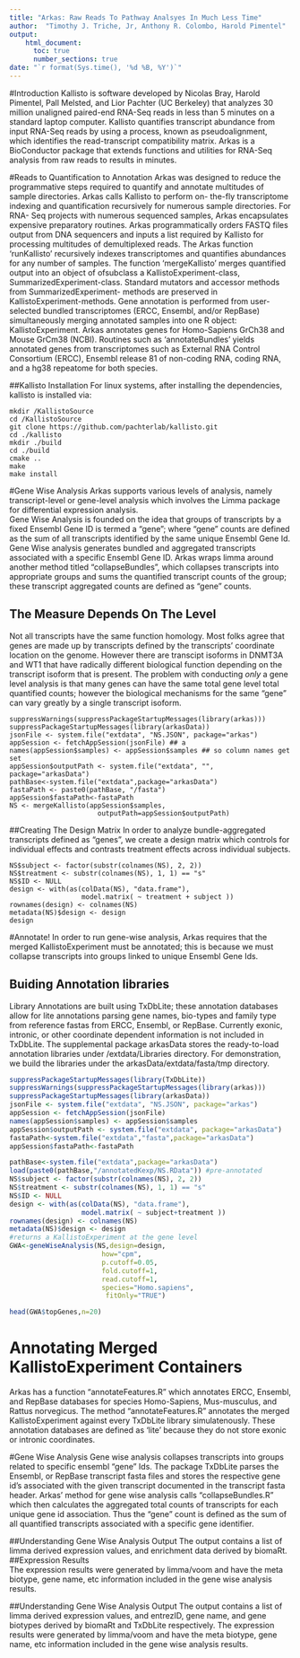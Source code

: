 ```yaml
---
title: "Arkas: Raw Reads To Pathway Analsyes In Much Less Time"
author:  "Timothy J. Triche, Jr, Anthony R. Colombo, Harold Pimentel"
output: 
    html_document:
      toc: true
      number_sections: true
date: "`r format(Sys.time(), '%d %B, %Y')`"
---
```

          
#Introduction
Kallisto is software developed by Nicolas Bray, Harold Pimentel, Pall Melsted, and Lior Pachter (UC Berkeley) that analyzes 30 million unaligned paired-end RNA-Seq reads in less than 5 minutes on a standard laptop computer.   Kallisto quantifies transcript abundance from input RNA-Seq reads by using a process, known as pseudoalignment, which identifies the read-transcript compatibility matrix. Arkas is a BioConductor package that extends functions and utilities for RNA-Seq analysis from raw reads to results in minutes.

#Reads to Quantification to Annotation
Arkas was designed to reduce the programmative steps required to quantify and annotate multitudes of sample directories. Arkas calls Kallisto to perform on- the-fly transcriptome indexing and quantification recursively for numerous sample directories. For RNA- Seq projects with numerous sequenced samples, Arkas encapsulates expensive preparatory routines. Arkas programmatically orders FASTQ files output from DNA sequencers and inputs a list required by
Kallisto for processing multitudes of demultiplexed reads. The Arkas function 'runKallisto' recursively indexes transcriptomes and quantifies abundances for any number of samples. The function 'mergeKallisto' merges quantified output into an object of ofsubclass a KallistoExperiment-class, SummarizedExperiment-class. Standard mutators and accessor methods from SummarizedExperiment- methods are preserved in KallistoExperiment-methods. Gene annotation is performed from user-selected bundled transcriptomes (ERCC, Ensembl, and/or
RepBase) simultaneously merging annotated samples into one R object: KallistoExperiment. Arkas annotates genes for Homo-Sapiens GrCh38 and Mouse GrCm38 (NCBI). Routines such as 'annotateBundles' yields annotated genes from transcriptomes such as External RNA Control Consortium (ERCC), Ensembl release 81 of non-coding RNA, coding RNA, and a hg38 repeatome for both species.

##Kallisto Installation
For linux systems, after installing the dependencies, kallisto is installed via:
```
mkdir /KallistoSource           
cd /KallistoSource             
git clone https://github.com/pachterlab/kallisto.git         
cd ./kallisto       
mkdir ./build        
cd ./build       
cmake ..              
make          
make install   
```     

#Gene Wise Analysis
Arkas supports various levels of analysis, namely transcript-level or gene-level analysis which involves the Limma package for differential expression analysis.   
  Gene Wise Analysis is founded on the idea that groups of transcripts by a fixed Ensembl Gene ID is termed a "gene"; where "gene" counts are defined as the sum of all transcripts identified by the same unique Ensembl Gene Id.  Gene Wise analysis generates bundled and aggregated transcripts associated with a specific Ensembl Gene ID.  Arkas wraps limma around another method titled "collapseBundles", which collapses transcripts into appropriate groups and sums the quantified transcript counts of the group; these transcript aggregated counts are defined as "gene" counts.  

## The Measure Depends On The Level
   Not all transcripts have the same function homology.  Most folks agree that genes are made up by transcripts defined by the transcripts' coordinate location on the genome.  However there are transcipt isoforms in DNMT3A and WT1 that have radically different biological function depending on the transcript isoform that is present.  The problem with conducting *only* a gene level analysis is that many genes can have the same total gene level total quantified counts; however the biological mechanisms for the same "gene" can vary greatly by a single transcript isoform.
 
```
suppressWarnings(suppressPackageStartupMessages(library(arkas)))    
suppressPackageStartupMessages(library(arkasData))       
jsonFile <- system.file("extdata", "NS.JSON", package="arkas")
appSession <- fetchAppSession(jsonFile) ## a
names(appSession$samples) <- appSession$samples ## so column names get set 
appSession$outputPath <- system.file("extdata", "", package="arkasData")
pathBase<-system.file("extdata",package="arkasData")
fastaPath <- paste0(pathBase, "/fasta")
appSession$fastaPath<-fastaPath
NS <- mergeKallisto(appSession$samples, 
                      outputPath=appSession$outputPath)
```

##Creating The Design Matrix
In order to analyze bundle-aggregated transcripts defined as "genes", we create a design matrix which controls for individual effects and contrasts treatment effects across individual subjects.  

```
NS$subject <- factor(substr(colnames(NS), 2, 2))
NS$treatment <- substr(colnames(NS), 1, 1) == "s"
NS$ID <- NULL
design <- with(as(colData(NS), "data.frame"),
                  model.matrix( ~ treatment + subject ))
rownames(design) <- colnames(NS)
metadata(NS)$design <- design
design
```
#Annotate!
In order to run gene-wise analysis, Arkas requires that the merged KallistoExperiment must be annotated; this is because we must collapse transcripts into groups linked to unique Ensembl Gene Ids.    


## Buiding Annotation libraries
  Library Annotations are built using TxDbLite; these annotation databases allow for lite annotations parsing gene names, bio-types and family type from reference fastas from ERCC, Ensembl, or RepBase.  Currently exonic, intronic, or other coordinate dependent information is not included in TxDbLite.   The supplemental package arkasData stores the ready-to-load annotation libraries under /extdata/Libraries directory.  For demonstration, we build the libraries under the arkasData/extdata/fasta/tmp directory.

```r
suppressPackageStartupMessages(library(TxDbLite))
suppressWarnings(suppressPackageStartupMessages(library(arkas)))
suppressPackageStartupMessages(library(arkasData))
jsonFile <- system.file("extdata", "NS.JSON", package="arkas")
appSession <- fetchAppSession(jsonFile)
names(appSession$samples) <- appSession$samples
appSession$outputPath <- system.file("extdata", package="arkasData")
fastaPath<-system.file("extdata","fasta",package="arkasData")
appSession$fastaPath<-fastaPath

pathBase<-system.file("extdata",package="arkasData")
load(paste0(pathBase,"/annotatedKexp/NS.RData")) #pre-annotated
NS$subject <- factor(substr(colnames(NS), 2, 2))
NS$treatment <- substr(colnames(NS), 1, 1) == "s"
NS$ID <- NULL
design <- with(as(colData(NS), "data.frame"),
                  model.matrix( ~ subject+treatment ))
rownames(design) <- colnames(NS)
metadata(NS)$design <- design
#returns a KallistoExperiment at the gene level
GWA<-geneWiseAnalysis(NS,design=design,
                       how="cpm",
                       p.cutoff=0.05,
                       fold.cutoff=1,
                       read.cutoff=1,
                       species="Homo.sapiens",
                        fitOnly="TRUE")

head(GWA$topGenes,n=20)
```


# Annotating Merged KallistoExperiment Containers
   Arkas has a function "annotateFeatures.R" which annotates ERCC, Ensembl, and RepBase databases for species Homo-Sapiens, Mus-musculus, and Rattus norvegicus.  The method "annotateFeatures.R" annotates the merged KallistoExperiment against every TxDbLite library simulatenously. These annotation databases are defined as 'lite' because they do not store exonic or intronic coordinates.


#Gene Wise Analysis
 Gene wise analysis collapses transcripts into groups related to specific ensembl "gene" Ids.  The package TxDbLite parses the Ensembl, or RepBase transcript fasta files and stores the respective gene id's associated with the given transcript documented in the transcript fasta header.  Arkas' method for gene wise analysis calls "collapseBundles.R" which then calculates the aggregated total counts of transcripts for each unique gene id association.  Thus the "gene" count is defined as the sum of all quantified transcripts associated with a specific gene identifier.  



##Understanding Gene Wise Analysis Output
  The output contains a list of limma derived expression values, and enrichment data derived by biomaRt.
##Expression Results    
  The expression results were generated by limma/voom and have the meta biotype, gene name, etc information included in the gene wise analysis results.

##Understanding Gene Wise Analysis Output
  The output contains a list of limma derived expression values, and entrezID, gene name, and gene biotypes derived by biomaRt and TxDbLite respectively.  The expression results were generated by limma/voom and have the meta biotype, gene name, etc information included in the gene wise analysis results.
